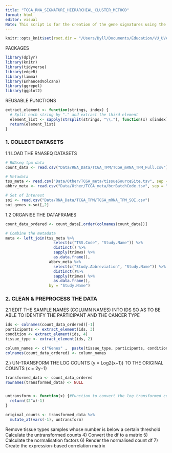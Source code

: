 ```yaml
---
title: "TCGA_RNA_SIGNATURE_HIERARCHIAL_CLUSTER_METHOD"
format: html
editor: visual
Note: This script is for the creation of the gene signatures using the metagene clustering approach.
---
```


```r
knitr::opts_knit$set(root.dir = "/Users/Dyll/Documents/Education/VU_UVA/Internship/Epigenetics/Janssen_Group-UMCUtrecht/Main_Project")
```

PACKAGES

```r
library(dplyr)
library(knitr)
library(tidyverse) 
library(edgeR)
library(limma)
library(EnhancedVolcano)
library(ggrepel)
library(ggplot2)
```

REUSABLE FUNCTIONS

```r
extract_element <- function(strings, index) {
  # Split each string by "." and extract the third element
  element_list <- sapply(strsplit(strings, "\\."), function(x) x[index])
  return(element_list)
}
```

### 1. COLLECT DATASETS

1.1 LOAD THE RNASEQ DATASETS

```r
# RNAseq tpm data
count_data <- read.csv("Data/RNA_Data/TCGA_TPM/TCGA_mRNA_TPM_Full.csv")

# Metadata
tss_meta <- read.csv("Data/Other/TCGA_meta/tissueSourceSite.tsv", sep = "\t")
abbrv_meta <- read.csv("Data/Other/TCGA_meta/bcrBatchCode.tsv", sep = "\t")

# Set of Interest
soi <- read.csv("Data/RNA_Data/TCGA_TPM/TCGA_mRNA_TPM_SOI.csv")
soi_genes <-soi[,2]
```

1.2 ORGANISE THE DATAFRAMES

```r
count_data_ordered <- count_data[,order(colnames(count_data))]

# Combine the metadata
meta <- left_join(tss_meta %>% 
                     select(c("TSS.Code", "Study.Name")) %>% 
                     distinct() %>% 
                     sapply(trimws) %>% 
                     as.data.frame(),
                   abbrv_meta %>%
                     select(c("Study.Abbreviation", "Study.Name")) %>% 
                     distinct()%>% 
                     sapply(trimws) %>% 
                     as.data.frame(), 
                   by = "Study.Name")

```

### 2. CLEAN & PREPROCESS THE DATA

2.1 EDIT THE SAMPLE NAMES (COLUMN NAMES) INTO IDS SO AS TO BE ABLE TO IDENTIFY THE PARTICIPANT AND THE CANCER TYPE

```r
ids <- colnames(count_data_ordered)[-1]
participants <- extract_element(ids, 3)
condition <- extract_element(ids, 4)
tissue_type <- extract_element(ids, 2)

column_names <- c("Genes" ,  paste(tissue_type, participants, condition, sep = "."))
colnames(count_data_ordered) <- column_names
```

2.) UN-TRANSFORM THE LOG COUNTS (y = Log2(x+1)) TO THE ORIGINAL COUNTS (x = 2y−1)

```r
transformed_data <- count_data_ordered
rownames(transformed_data) <- NULL


untransform <- function(x) {#Function to convert the log transformed counts back into original counts
  return((2^x)-1)
}

original_counts <- transformed_data %>%
  mutate_at(vars(-1), untransform)
```

Remove tissue types samples whose number is below a certain threshold Calculate the untransformed counts 4) Convert the df to a matrix 5) Calculate the normalisation factors 6) Render the normalised count df 7) Create the expression-based correlation matrix
